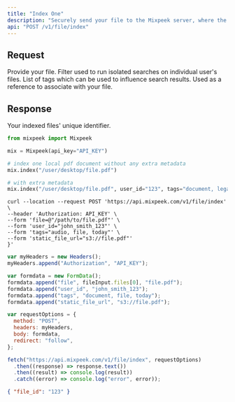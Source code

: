 ```yaml
---
title: "Index One"
description: "Securely send your file to the Mixpeek server, where the content is extracted, indexed and then searchable. Files are never stored on our servers."
api: "POST /v1/file/index"
---
```


## Request

<ParamField body="file" type="file" required>
  Provide your file.
</ParamField>

<ParamField body="user_id" type="string" optional>
  Filter used to run isolated searches on individual user's files.
</ParamField>

<ParamField body="tags" type="string" optional>
  List of tags which can be used to influence search results.
</ParamField>

<ParamField body="static_file_url" type="string" optional>
  Used as a reference to associate with your file.
</ParamField>

## Response

<ResponseField name="file_id" type="string" required>
  Your indexed files' unique identifier.
</ResponseField>

<RequestExample>

```python Python
from mixpeek import Mixpeek

mix = Mixpeek(api_key="API_KEY")

# index one local pdf document without any extra metadata
mix.index("/user/desktop/file.pdf")

# with extra metadata
mix.index("/user/desktop/file.pdf", user_id="123", tags="document, legal", static_file_url="cdn.host.com/file.pdf")
```

```shell Shell
curl --location --request POST 'https://api.mixpeek.com/v1/file/index' \
--header 'Authorization: API_KEY' \
--form 'file=@"/path/to/file.pdf"' \
--form 'user_id="john_smith_123"' \
--form 'tags="audio, file, today"' \
--form 'static_file_url="s3://file.pdf"'
}'
```

```javascript Javascript
var myHeaders = new Headers();
myHeaders.append("Authorization", "API_KEY");

var formdata = new FormData();
formdata.append("file", fileInput.files[0], "file.pdf");
formdata.append("user_id", "john_smith_123");
formdata.append("tags", "document, file, today");
formdata.append("static_file_url", "s3://file.pdf");

var requestOptions = {
  method: "POST",
  headers: myHeaders,
  body: formdata,
  redirect: "follow",
};

fetch("https://api.mixpeek.com/v1/file/index", requestOptions)
  .then((response) => response.text())
  .then((result) => console.log(result))
  .catch((error) => console.log("error", error));
```

</RequestExample>

<ResponseExample>

```json Response
{ "file_id": "123" }
```

</ResponseExample>
